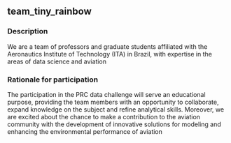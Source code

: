 ## team_tiny_rainbow

### Description
We are a team of professors and graduate students affiliated with the Aeronautics Institute of Technology (ITA) in Brazil, with expertise in the areas of data science and aviation

### Rationale for participation
The participation in the PRC data challenge will serve an educational purpose, providing the team members with an opportunity to collaborate, expand knowledge on the subject and refine analytical skills. Moreover, we are excited about the chance to make a contribution to the aviation community with the development of innovative solutions for modeling and enhancing the environmental performance of aviation

